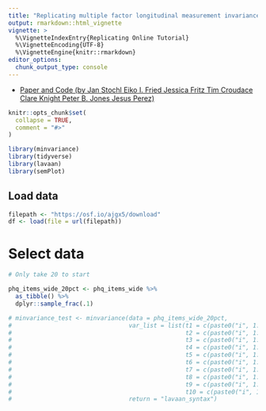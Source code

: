 ```yaml
---
title: "Replicating multiple factor longitudinal measurement invariance"
output: rmarkdown::html_vignette
vignette: >
  %\VignetteIndexEntry{Replicating Online Tutorial}
  %\VignetteEncoding{UTF-8}
  %\VignetteEngine{knitr::rmarkdown}
editor_options: 
  chunk_output_type: console
---
```


- [Paper and Code (by Jan Stochl Eiko I. Fried Jessica Fritz Tim Croudace Clare Knight Peter B. Jones Jesus Perez)](https://osf.io/us27d/)


```r
knitr::opts_chunk$set(
  collapse = TRUE,
  comment = "#>"
)
```

```r
library(minvariance)
library(tidyverse)
library(lavaan)
library(semPlot)
```

## Load data

```r

filepath <- "https://osf.io/ajgx5/download"
df <- load(file = url(filepath))

```

# Select data

```r
# Only take 20 to start

phq_items_wide_20pct <- phq_items_wide %>% 
  as_tibble() %>% 
  dplyr::sample_frac(.1)
```


```r
# minvariance_test <- minvariance(data = phq_items_wide_20pct,  
#                                 var_list = list(t1 = c(paste0("i", 1:9, "_1")),
#                                                 t2 = c(paste0("i", 1:9, "_2")),
#                                                 t3 = c(paste0("i", 1:9, "_3")),
#                                                 t4 = c(paste0("i", 1:9, "_4")),
#                                                 t5 = c(paste0("i", 1:9, "_5")),
#                                                 t6 = c(paste0("i", 1:9, "_6")),
#                                                 t7 = c(paste0("i", 1:9, "_7")),
#                                                 t8 = c(paste0("i", 1:9, "_8")),
#                                                 t9 = c(paste0("i", 1:9, "_9")),
#                                                 t10 = c(paste0("i", 1:9, "_10"))),
#                                 return = "lavaan_syntax")

```
